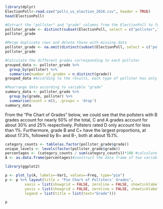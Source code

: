 ```r
library(dplyr)
ElectionPoll<-read.csv("polls_us_election_2016.csv", header = TRUE)
head(ElectionPoll)
```

```r
#Extract the "pollster" and "grade" columns from the ElectionPoll to form a new data frame "pollster_grade"
pollster_grade <- distinct(subset(ElectionPoll, select = c("pollster","grade")))
pollster_grade
```

```r
#Merge duplicate rows and delete those with missing data
pollster_grade <- na.omit(distinct(subset(ElectionPoll, select = c("pollster","grade"))))
pollster_grade
```

```r
#Calculate the different grades corresponding to each pollster
grouped_data <- pollster_grade %>%
  group_by(pollster) %>%
  summarise(number_of_grades = n_distinct(grade))
grouped_data #According to the results, each type of pollster has only one grade
```

```r
#Rearrange data according to variable "grade"
summary_data <- pollster_grade %>%
  group_by(grade, pollster) %>%
  summarise(count = n(), .groups = 'drop')
summary_data
```

From the "Pie Chart of Grades" below, we could see that the pollsters with B grades account for nearly 50% of the total, C and A grades account for about 30% and 25% respectively. Pollsters rated D only account for less than 1%. Furthermore, grade B and C+ have the largest proportions, at about 17.3%, followed by B+ and B-, both at about 15.1%. 

```r
category_counts <- table(as.factor(pollster_grade$grade))
unique_levels <- levels(factor(pollster_grade$grade))
percentages <- (category_counts / sum(category_counts))*100 #calculate the percentages of different grades
A <- as.data.frame(percentages)#construct the data frame of two variables:"Var1"(grade) and "Freq"(percentages of grades)

library(ggplot2)

p <- plot_ly(A, labels=~Var1, values=~Freq, type="pie")
p <- p %>% layout(title = "Pie Chart of Pollsters' Grades",
         xaxis = list(showgrid = FALSE, zeroline = FALSE, showticklabels = FALSE),
         yaxis = list(showgrid = FALSE, zeroline = FALSE, showticklabels = FALSE),
         legend = list(title = list(text="Grade")))

p
```
